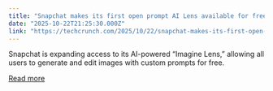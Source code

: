 ```yaml
---
title: "Snapchat makes its first open prompt AI Lens available for free in the US"
date: "2025-10-22T21:25:30.000Z"
link: "https://techcrunch.com/2025/10/22/snapchat-makes-its-first-open-prompt-ai-lens-available-for-free-in-the-us/"
---
```


Snapchat is expanding access to its AI-powered “Imagine Lens,” allowing all users to generate and edit images with custom prompts for free. 

[Read more](https://techcrunch.com/2025/10/22/snapchat-makes-its-first-open-prompt-ai-lens-available-for-free-in-the-us/)
